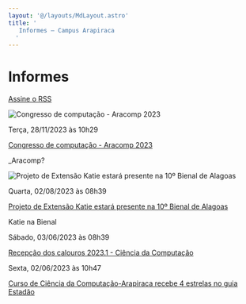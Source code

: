 ```yaml
---
layout: '@/layouts/MdLayout.astro'
title: '
   Informes — Campus Arapiraca
  '
---
```




Informes
========







[Assine o RSS](#) 

















![Congresso de computação - Aracomp 2023](https://arapiraca.ufal.br/graduacao/ciencia-da-computacao/institucional/informes/aracomp-2023/@@images/9d3461c1-7f85-414d-9888-192ff12d77c1.png "Congresso de computação - Aracomp 2023")




 Terça,
 28/11/2023 às
 10h29
 
[Congresso de computação - Aracomp 2023](/cpt/institucional/informes/aracomp-2023) 

 \_Aracomp?
 







![Projeto de Extensão Katie estará presente na 10º Bienal de Alagoas](https://arapiraca.ufal.br/graduacao/ciencia-da-computacao/institucional/informes/katie-na-bienal/@@images/c62d4077-d9b4-4dd1-9782-3ef65b1b34fd.jpeg "Projeto de Extensão Katie estará presente na 10º Bienal de Alagoas")




 Quarta,
 02/08/2023 às
 08h39
 
[Projeto de Extensão Katie estará presente na 10º Bienal de Alagoas](/cpt/institucional/informes/katie-na-bienal) 

 Katie na Bienal
 












 Sábado,
 03/06/2023 às
 08h39
 
[Recepção dos calouros 2023.1 - Ciência da Computação](/cpt/institucional/informes/recepcao-dos-calouros-2023-1-ciencia-da-computacao) 










 Sexta,
 02/06/2023 às
 10h47
 
[Curso de Ciência da Computação-Arapiraca recebe 4 estrelas no guia Estadão](/cpt/institucional/informes/curso-de-ciencia-da-computacao-em-arapiraca-recebe-4-estrela-no-guia-estadao) 













